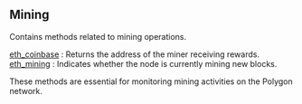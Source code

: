 
## Mining

Contains methods related to mining operations.

[eth_coinbase](/polygon-api/mining/eth_coinbase) : Returns the address of the miner receiving rewards.  \
[eth_mining](/polygon-api/mining/eth_mining) : Indicates whether the node is currently mining new blocks.

These methods are essential for monitoring mining activities on the Polygon network.

<Space h={16} />
<GetStarted />